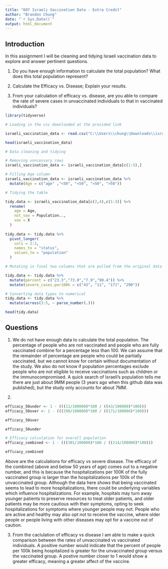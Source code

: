 ---
title: "607 Israeli Vaccination Data - Extra Credit"
author: "Brandon Chung"
date: "`r Sys.Date()`"
output: html_document
---

## Introduction

In this assignment I will be cleaning and tidying Israeli vaccination data to explore and answer pertinent questions.

1. Do you have enough information to calculate the total population? What does this total population represent?

2. Calculate the Efficacy vs. Disease; Explain your results.

3. From your calculation of efficacy vs. disease, are you able to compare the rate of severe cases in unvaccinated individuals to that in vaccinated individuals?


```{r}
library(tidyverse)
```

```{r}
# Loading in the csv downloaded at the provided link

israeli_vaccination_data <- read.csv("C:\\Users\\chung\\Downloads\\israeli_vaccination_data_analysis_start.csv")

head(israeli_vaccination_data)
```

```{r}
# Data cleaning and tidying

# Removing unncessary rows
israeli_vaccination_data <- israeli_vaccination_data[c(1:5),]

# Filling Age column
israeli_vaccination_data <- israeli_vaccination_data %>% 
  mutate(Age = c("age" ,"<50", "<50", ">50", ">50"))

# Tidying the table 

tidy.data <- israeli_vaccination_data[c(2,4),c(1:3)] %>%
  rename(
    age = Age,
    not_vax = Population..,
    vax = X 
  )
  
tidy.data <- tidy.data %>%
  pivot_longer(
    cols = 2:3,
    names_to = "status",
    values_to = "population"
  )

# Mutating in final two columns that are pulled from the original data

tidy.data <- tidy.data %>%
  mutate(percent = c("23.3","73.0","7.9","90.4")) %>%
  mutate(severe_cases.per100k = c("43", "11", "171", "290"))

# Converting data types to numerical 
tidy.data <- tidy.data %>%
  mutate(across(3:5, ~ parse_number(.)))

head(tidy.data)
```


## Questions

1. We do not have enough data to calculate the total population. The percentage of people who are not vaccinated and people who are fully vaccinated combine for a percentage less than 100. We can assume that the remainder of percentage are people who could be partially vaccinated, but we cannot know for certain without documentation of the study. We also do not know if population percentages exclude people who are not eligible to receive vaccinations such as children or the immunocompromised. A quick search of Israeli's population tells me there are just about 9MM people (3 years ago when this github data was published), but the study only accounts for about 7MM. 

2. 

```{r}
efficacy_50under <- 1 - (((11/100000)*100 / ((43/100000)*100))) 
efficacy_50over <- 1 - (((290/100000)*100 / ((171/100000)*100))) 
```
```{r}
efficacy_50over
```
```{r}
efficacy_50under
```
```{r}
# Efficacy calculation for overall population
efficacy_combined <- 1 - (((301/100000)*100 / ((214/100000)*100))) 
```

```{r}
efficacy_combined
```

Above are the calculations for efficacy vs severe disease. The efficacy of the combined (above and below 50 years of age) comes out to a negative number, and this is because the hospitalizations per 100K of the fully vaccinated group is larger than the hospitalizations per 100k of the unvaccinated group. Although the data here shows that being vaccinated seems to lead to more hospitalizations, there could be underlying variables which influence hospitalizations. For example, hospitals may turn away younger patients to preserve resources to treat older patients, and older patients may be more cautious with their symptoms, opting to seek hospitalizations for symptoms where younger people may not. People who are active and healthy may also opt not to receive the vaccine, where older people or people living with other diseases may opt for a vaccine out of caution.

3. From the caclulation of efficacy vs disease I am able to make a quick comparison between the rates of unvaccinated vs vaccinated individuals. A positive number would indicate that the percent of people per 100k being hospitalized is greater for the unvaccinated group versus the vaccinated group. A postive number closer to 1 would show a greater efficacy, meaning a greater affect of the vaccine.  

